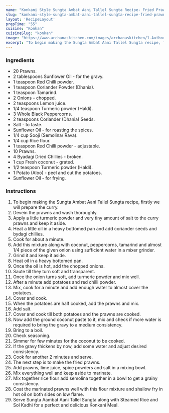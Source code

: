 ---
name: "Konkani Style Sungta Ambat Aani Tallel Sungta Recipe- Fried Prawns & Curry"
slug: "konkani-style-sungta-ambat-aani-tallel-sungta-recipe-fried-prawns-curry"
layout: 'RecipeLayout'
prepTime: "55"
cuisine: "Konkan"
cuisineSlug: "konkan"
image: "https://www.archanaskitchen.com/images/archanaskitchen/1-Author/panditp253-gmail.com/SUNGTA_AAMBAT_AANI_TALLEL_SUNGTA_.jpg"
excerpt: "To begin making the Sungta Ambat Aani Tallel Sungta recipe, firstly we will prepare the curry"
---

### Ingredients

- 20 Prawns.
- 2 tablespoons Sunflower Oil - for the gravy.
- 1 teaspoon Red Chilli powder.
- 1 teaspoon Coriander Powder (Dhania).
- 1 teaspoon Tamarind.
- 2 Onions - chopped.
- 2 teaspoons Lemon juice.
- 1/4 teaspoon Turmeric powder (Haldi).
- 3 Whole Black Peppercorns.
- 2 teaspoons Coriander (Dhania) Seeds.
- Salt - to taste.
- Sunflower Oil - for roasting the spices.
- 1/4 cup Sooji (Semolina/ Rava).
- 1/4 cup Rice flour.
- 1 teaspoon Red Chilli powder - adjustable.
- 10 Prawns.
- 4 Byadagi Dried Chillies - broken.
- 1 cup Fresh coconut - grated.
- 1/2 teaspoon Turmeric powder (Haldi).
- 1 Potato (Aloo) - peel and cut the potatoes.
- Sunflower Oil - for frying.

### Instructions

1. To begin making the Sungta Ambat Aani Tallel Sungta recipe, firstly we will prepare the curry.
1. Devein the prawns and wash thoroughly.
1. Apply a little turmeric powder and very tiny amount of salt to the curry prawns and keep it aside.
1. Heat a little oil in a heavy bottomed pan and add coriander seeds and bydagi chillies.
1. Cook for about a minute.
1. Add this mixture along with coconut, peppercorns, tamarind and almost 1/4 piece of the given onion using sufficient water in a mixer grinder.
1. Grind it and keep it aside.
1. Heat oil in a heavy bottomed pan.
1. Once the oil is hot, add the chopped onions.
1. Saute till they turn soft and transparent.
1. Once the onion turns soft, add turmeric powder and mix well.
1. After a minute add potatoes and red chilli powder.
1. Mix, cook for a minute and add enough water to almost cover the potatoes.
1. Cover and cook.
1. When the potatoes are half cooked, add the prawns and mix.
1. Add salt.
1. Cover and cook till both potatoes and the prawns are cooked.
1. Now add the ground coconut paste to it, mix  and check if more water is required to bring the gravy to a medium consistency.
1. Bring to a boil.
1. Check seasoning.
1. Simmer for few minutes for the coconut to be cooked.
1. If the gravy thickens by now, add some water and adjust desired consistency.
1. Cook for another 2 minutes and serve.
1. The next step is to make the fried prawns.
1. Add prawns, lime juice, spice powders and salt in a mixing bowl.
1. Mix everything well and keep aside to marinate.
1. Mix together rice flour add semolina together in a bowl to get a grainy consistency.
1. Coat the marinated prawns well with this flour mixture and shallow fry in hot oil on both sides on low flame.
1. Serve Sungta Aambat Aani Tallel Sungta along with Steamed Rice and Sol Kadhi for a perfect and delicious Konkani Meal.
